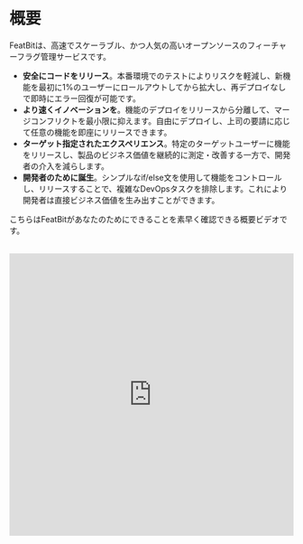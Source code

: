 # 概要

FeatBitは、高速でスケーラブル、かつ人気の高いオープンソースのフィーチャーフラグ管理サービスです。

- **安全にコードをリリース**。本番環境でのテストによりリスクを軽減し、新機能を最初に1%のユーザーにロールアウトしてから拡大し、再デプロイなしで即時にエラー回復が可能です。
- **より速くイノベーションを**。機能のデプロイをリリースから分離して、マージコンフリクトを最小限に抑えます。自由にデプロイし、上司の要請に応じて任意の機能を即座にリリースできます。
- **ターゲット指定されたエクスペリエンス**。特定のターゲットユーザーに機能をリリースし、製品のビジネス価値を継続的に測定・改善する一方で、開発者の介入を減らします。
- **開発者のために誕生**。シンプルなif/else文を使用して機能をコントロールし、リリースすることで、複雑なDevOpsタスクを排除します。これにより開発者は直接ビジネス価値を生み出すことができます。

こちらはFeatBitがあなたのためにできることを素早く確認できる概要ビデオです。


<br />

<iframe width="100%" height="500" src="https://www.youtube.com/embed/hfww1FpjHV0?si=Er34wjvwz-CwG4Er" title="YouTube video player" frameBorder="0" allow="accelerometer; autoplay; clipboard-write; encrypted-media; gyroscope; picture-in-picture; web-share" allowFullScreen></iframe>